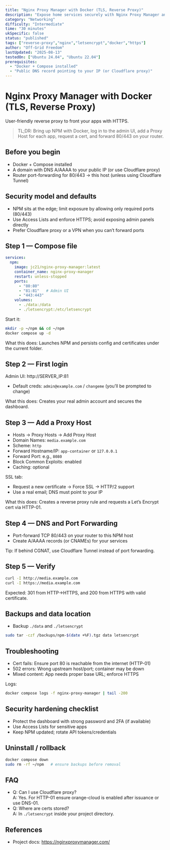 ```yaml
---
title: "Nginx Proxy Manager with Docker (TLS, Reverse Proxy)"
description: "Expose home services securely with Nginx Proxy Manager and automatic Let's Encrypt certificates."
category: "Networking"
difficulty: "Intermediate"
time: "30 minutes"
ukSpecific: false
status: "published"
tags: ["reverse-proxy","nginx","letsencrypt","docker","https"]
author: "Off-Grid Freedom"
lastUpdated: "2025-08-13"
testedOn: ["Ubuntu 24.04", "Ubuntu 22.04"]
prerequisites:
  - "Docker + Compose installed"
  - "Public DNS record pointing to your IP (or Cloudflare proxy)"
---
```


# Nginx Proxy Manager with Docker (TLS, Reverse Proxy)

User-friendly reverse proxy to front your apps with HTTPS.

> TL;DR: Bring up NPM with Docker, log in to the admin UI, add a Proxy Host for each app, request a cert, and forward 80/443 on your router.

## Before you begin
- Docker + Compose installed
- A domain with DNS A/AAAA to your public IP (or use Cloudflare proxy)
- Router port-forwarding for 80/443 → this host (unless using Cloudflare Tunnel)

## Security model and defaults
- NPM sits at the edge; limit exposure by allowing only required ports (80/443)
- Use Access Lists and enforce HTTPS; avoid exposing admin panels directly
- Prefer Cloudflare proxy or a VPN when you can’t forward ports

## Step 1 — Compose file

```yaml
services:
  npm:
    image: jc21/nginx-proxy-manager:latest
    container_name: nginx-proxy-manager
    restart: unless-stopped
    ports:
      - "80:80"
      - "81:81"   # Admin UI
      - "443:443"
    volumes:
      - ./data:/data
      - ./letsencrypt:/etc/letsencrypt
```

Start it:

```bash
mkdir -p ~/npm && cd ~/npm
docker compose up -d
```

What this does: Launches NPM and persists config and certificates under the current folder.

## Step 2 — First login

Admin UI: http://SERVER_IP:81
- Default creds: `admin@example.com` / `changeme` (you’ll be prompted to change)

What this does: Creates your real admin account and secures the dashboard.

## Step 3 — Add a Proxy Host

- Hosts → Proxy Hosts → Add Proxy Host
- Domain Names: `media.example.com`
- Scheme: `http`
- Forward Hostname/IP: `app-container` or `127.0.0.1`
- Forward Port: e.g., `8080`
- Block Common Exploits: enabled
- Caching: optional

SSL tab:
- Request a new certificate → Force SSL → HTTP/2 support
- Use a real email; DNS must point to your IP

What this does: Creates a reverse proxy rule and requests a Let’s Encrypt cert via HTTP-01.

## Step 4 — DNS and Port Forwarding

- Port-forward TCP 80/443 on your router to this NPM host
- Create A/AAAA records (or CNAMEs) for your services

Tip: If behind CGNAT, use Cloudflare Tunnel instead of port forwarding.

## Step 5 — Verify

```bash
curl -I http://media.example.com
curl -I https://media.example.com
```

Expected: 301 from HTTP→HTTPS, and 200 from HTTPS with valid certificate.

## Backups and data location
- Backup `./data` and `./letsencrypt`

```bash
sudo tar -czf /backups/npm-$(date +%F).tgz data letsencrypt
```

## Troubleshooting
- Cert fails: Ensure port 80 is reachable from the internet (HTTP-01)
- 502 errors: Wrong upstream host/port; container may be down
- Mixed content: App needs proper base URL; enforce HTTPS

Logs:
```bash
docker compose logs -f nginx-proxy-manager | tail -200
```

## Security hardening checklist
- Protect the dashboard with strong password and 2FA (if available)
- Use Access Lists for sensitive apps
- Keep NPM updated; rotate API tokens/credentials

## Uninstall / rollback
```bash
docker compose down
sudo rm -rf ~/npm   # ensure backups before removal
```

## FAQ
- Q: Can I use Cloudflare proxy?  
  A: Yes. For HTTP-01 ensure orange-cloud is enabled after issuance or use DNS-01.
- Q: Where are certs stored?  
  A: In `./letsencrypt` inside your project directory.

## References
- Project docs: https://nginxproxymanager.com/
